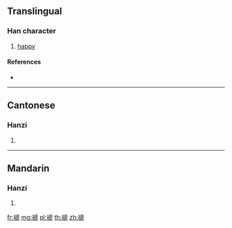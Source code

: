 {{character info/new}}
==Translingual==

===Han character===
{{Han char|rn=113|rad=示|as=10|sn=15|four=32217|canj=IFHYU}}

# [[happy]]

====References====
* {{Han ref|kx=0846.050|dkj=24798|dj=1266.260|hdz=42406.140|uh=79A0|ud=31136|bh=E6CD|bd=59085}}

----

==Cantonese==

===Hanzi===
{{yue-hanzi|jyut=|y=si1}}

# {{defn|lang=yue|sort=示10}}

----

==Mandarin==

===Hanzi===
{{cmn-hanzi|pin=[[sī]] ([[si1]])|wg=ssu<sup>1</sup>}}

# {{defn|lang=cmn|sort=示10}}

[[fr:禠]]
[[mg:禠]]
[[pl:禠]]
[[th:禠]]
[[zh:禠]]